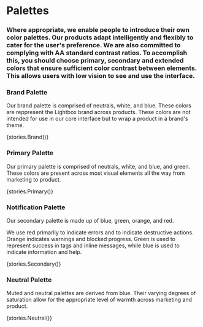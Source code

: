 
<Meta title="Application Guidelines|Palettes" />

# Palettes

### Where appropriate, we enable people to introduce their own color palettes. Our products adapt intelligently and flexibly to cater for the user's preference. We are also committed to complying with AA standard contrast ratios. To accomplish this, you should choose primary, secondary and extended colors that ensure sufficient color contrast between elements. This allows users with low vision to see and use the interface.

### Brand Palette

Our brand palette is comprised of neutrals, white, and blue. These colors are reppresent the Lightbox brand across products. These colors are not intended for use in our core interface but to wrap a product in a brand's theme.

<Preview>
  <Story name="Brand Palette">{stories.Brand()}</Story>
</Preview>

### Primary Palette

Our primary palette is comprised of neutrals, white, and blue, and green. These colors are present across most visual elements all the way from marketing to product.

<Preview>
  <Story name="Primary Palette">{stories.Primary()}</Story>
</Preview>

### Notification Palette

Our secondary palette is made up of blue, green, orange, and red.

We use red primarily to indicate errors and to indicate destructive actions. Orange indicates warnings and blocked progress. Green is used to represent success in tags and inline messages, while blue is used to indicate information and help.

<Preview>
  <Story name="Secondary Palette">{stories.Secondary()}</Story>
</Preview>

### Neutral Palette

Muted and neutral palettes are derived from blue. Their varying degrees of saturation allow for the appropriate level of warmth across marketing and product.

<Preview>
  <Story name="Platform Palette">{stories.Neutral()}</Story>
</Preview>

